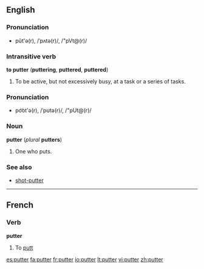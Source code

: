 ==English==

===Pronunciation===
*pŭt'ə(r), /ˈpʌtə(r)/, /"pVt@(r)/

===Intransitive verb===
'''to putter''' ('''puttering''', '''puttered''', '''puttered''')

# To be active, but not excessively busy, at a task or a series of tasks.

===Pronunciation===
*po͝ot'ə(r), /ˈpʊtə(r)/, /"pUt@(r)/

===Noun===
'''putter''' (''plural'' '''putters''')

# One who puts.

===See also===
*[[shot-putter]]

----

==French==

===Verb===
'''putter'''

# {{golf|lang=fr}} To [[putt]]

[[es:putter]]
[[fa:putter]]
[[fr:putter]]
[[io:putter]]
[[lt:putter]]
[[vi:putter]]
[[zh:putter]]